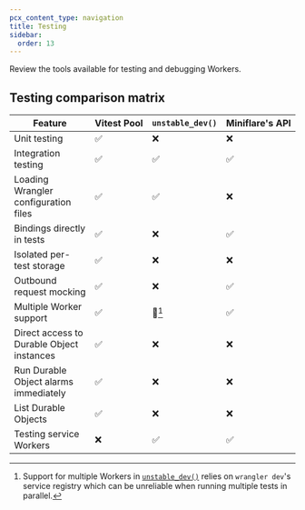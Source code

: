 ```yaml
---
pcx_content_type: navigation
title: Testing
sidebar:
  order: 13
---
```



Review the tools available for testing and debugging Workers.

<DirectoryListing />

## Testing comparison matrix

| Feature                                   | Vitest Pool | `unstable_dev()` | Miniflare's API |
| ----------------------------------------- | ----------- | ---------------- | --------------- |
| Unit testing                              | ✅          | ❌               | ❌              |
| Integration testing                       | ✅          | ✅               | ✅              |
| Loading Wrangler configuration files      | ✅          | ✅               | ❌              |
| Bindings directly in tests                | ✅          | ❌               | ✅              |
| Isolated per-test storage                 | ✅          | ❌               | ❌              |
| Outbound request mocking                  | ✅          | ❌               | ✅              |
| Multiple Worker support                   | ✅          | 🚧[^1]           | ✅              |
| Direct access to Durable Object instances | ✅          | ❌               | ❌              |
| Run Durable Object alarms immediately     | ✅          | ❌               | ❌              |
| List Durable Objects                      | ✅          | ❌               | ❌              |
| Testing service Workers                   | ❌          | ✅               | ✅              |

[^1]: Support for multiple Workers in [`unstable_dev()`](/workers/wrangler/api/#unstable_dev) relies on `wrangler dev`'s service registry which can be unreliable when running multiple tests in parallel.

<Render file="testing-pages-functions" product="workers" />

